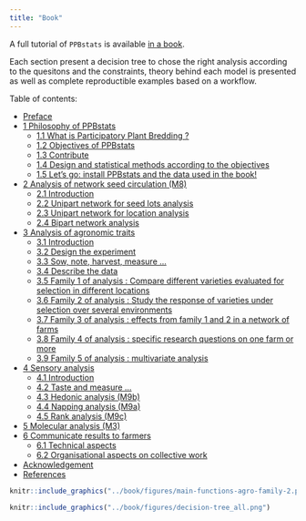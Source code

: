 ```yaml
---
title: "Book"
---
```


A full tutorial of `PPBstats` is available [in a book](../book/index.html).

Each section present a decision tree to chose the right analysis according to the quesitons and the constraints, theory behind each model is presented as well as complete reproductible examples based on a workflow.

Table of contents:

- [Preface](../book/index.html)
- [1 Philosophy of PPBstats](../book/philo.html)
    + [1.1 What is Participatory Plant Bredding ?](../book/what-is-participatory-plant-bredding.html)
    + [1.2 Objectives of PPBstats](../book/objectives-of-ppbstats.html)
    + [1.3 Contribute](../book/contribute.html)
    + [1.4 Design and statistical methods according to the objectives](../book/design-and-statistical-methods-according-to-the-objectives.html)
    + [1.5 Let’s go: install PPBstats and the data used in the book!](../book/lets-go-install-ppbstats-and-the-data-used-in-the-book.html)
- [2 Analysis of network seed circulation (M8)](../book/network.html)
    + [2.1 Introduction](../book/introduction.html)
    + [2.2 Unipart network for seed lots analysis](../book/unipart-network-for-seed-lots-analysis.html)
    + [2.3 Unipart network for location analysis](../book/unipart-network-for-location-analysis.html)
    + [2.4 Bipart network analysis](../book/bipart-network-analysis.html)
- [3 Analysis of agronomic traits](../book/agronomic.html)
    + [3.1 Introduction](../book/intro-agro.html)
    + [3.2 Design the experiment](../book/doe.html)
    + [3.3 Sow, note, harvest, measure …](../book/sow.html)
    + [3.4 Describe the data](../book/describe-data-agro.html)
    + [3.5 Family 1 of analysis : Compare different varieties evaluated for selection in different locations](../book/family-1.html)
    + [3.6 Family 2 of analysis : Study the response of varieties under selection over several environments](../book/family-2.html)
    + [3.7 Family 3 of analysis : effects from family 1 and 2 in a network of farms](../book/family-3.html)
    + [3.8 Family 4 of analysis : specific research questions on one farm or more](../book/family-4.html)
    + [3.9 Family 5 of analysis : multivariate analysis](../book/family-5.html)
- [4 Sensory analysis](../book/organoleptic.html)
    + [4.1 Introduction](../book/intro-organo.html)
    + [4.2 Taste and measure …](../book/taste.html)
    + [4.3 Hedonic analysis (M9b)](../book/hedonic.html)
    + [4.4 Napping analysis (M9a)](../book/napping.html)
    + [4.5 Rank analysis (M9c)](../book/rank.html)
- [5 Molecular analysis (M3)](../book/molecular.html)
- [6 Communicate results to farmers](../book/com.html)
    + [6.1 Technical aspects](../book/com-technic.html)
    + [6.2 Organisational aspects on collective work](../book/com-rules.html)
- [Acknowledgement](../book/acknowledgement.html)
- [References](../book/references.html)


```r
knitr::include_graphics("../book/figures/main-functions-agro-family-2.png")
```


```r
knitr::include_graphics("../book/figures/decision-tree_all.png")
```

